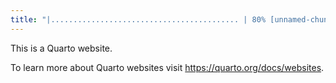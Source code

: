 ```yaml
---
title: "|.......................................... | 80% [unnamed-chunk-2]Error in `file()`:"
---
```


This is a Quarto website.

To learn more about Quarto websites visit <https://quarto.org/docs/websites>.
